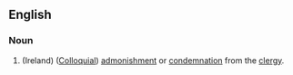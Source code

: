 ==English==
===Noun===
{{en-noun|-}}
# (Ireland) ([[Colloquial]]) [[admonish]]ment or [[condemn]]ation from the [[clergy]].